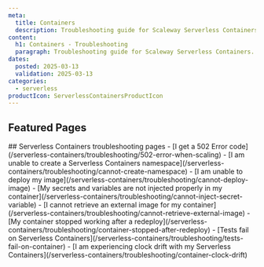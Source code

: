 ```yaml
---
meta:
  title: Containers
  description: Troubleshooting guide for Scaleway Serverless Containers.
content:
  h1: Containers - Troubleshooting
  paragraph: Troubleshooting guide for Scaleway Serverless Containers.
dates:
  posted: 2025-03-13
  validation: 2025-03-13
categories:
  - serverless
productIcon: ServerlessContainersProductIcon
---
```


<ProductHeader
  productName="Containers troubleshooting"
  productLogo="containers"
  description="Find resources for resolving issues with Scaleway Serverless Containers."
/>

## Featured Pages

<Grid>
    <DefaultCard
      title="Serverless Containers FAQ"
      description="General info on Serverless Containers"
      url="/serverless-containers/faq"
      label="See more"
    />
    <DefaultCard
      title="Methods to deploy Serverless Containers"
      description="Find the best way to deploy Containers."
      url="/serverless-containers/reference-content/deploy-container/"
      label="See more"
    />
    <DefaultCard
      title="Containers limitations"
      description="Technical limitations of Serverless Containers."
      url="/serverless-containers/reference-content/containers-limitations/"
      label="See more"
    />
</Grid>
<Grid>
    <DefaultCard
      title="Serverless Containers billing"
      description="Detailed pricing model."
      url="/serverless-containers/reference-content/containers-billing/"
      label="See more"
    />
    <DefaultCard
      title="Serverless Containers autoscaling"
      description="Get more info on scaling mechanism."
      url="/serverless-containers/reference-content/containers-autoscaling/"
      label="See more"
    />
    <DefaultCard
      title="Differences between Serverless Jobs, Containers and Functions"
      description="Differences between Serverless products."
      url="/serverless-containers/reference-content/difference-jobs-functions-containers/"
      label="See more"
    />
</Grid>
## Serverless Containers troubleshooting pages

<LinksList>
  - [I get a 502 Error code](/serverless-containers/troubleshooting/502-error-when-scaling)
  - [I am unable to create a Serverless Containers namespace](/serverless-containers/troubleshooting/cannot-create-namespace)
  - [I am unable to deploy my image](/serverless-containers/troubleshooting/cannot-deploy-image)
  - [My secrets and variables are not injected properly in my container](/serverless-containers/troubleshooting/cannot-inject-secret-variable)
  - [I cannot retrieve an external image for my container](/serverless-containers/troubleshooting/cannot-retrieve-external-image)
  - [My container stopped working after a redeploy](/serverless-containers/troubleshooting/container-stopped-after-redeploy)
  - [Tests fail on Serverless Containers](/serverless-containers/troubleshooting/tests-fail-on-container)
  - [I am experiencing clock drift with my Serverless Containers](/serverless-containers/troubleshooting/container-clock-drift)
</LinksList>
